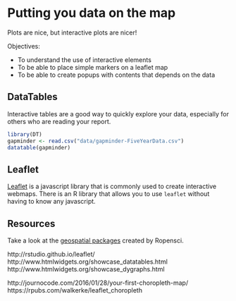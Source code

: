 # Putting you data on the map

Plots are nice, but interactive plots are nicer!

Objectives:

* To understand the use of interactive elements
* To be able to place simple markers on a leaflet map
* To be able to create popups with contents that depends on the data


## DataTables

Interactive tables are a good way to quickly explore your data, especially for
others who are reading your report.

```r
library(DT)
gapminder <- read.csv("data/gapminder-FiveYearData.csv")
datatable(gapminder)
```


## Leaflet

[Leaflet](http://leafletjs.com/) is a javascript library that is commonly
used to create interactive webmaps. There is an R library that allows you to
use `leaflet` without having to know any javascript.


## Resources

Take a look at the [geospatial packages](https://ropensci.org/packages/) created
by Ropensci.

http://rstudio.github.io/leaflet/  
http://www.htmlwidgets.org/showcase_datatables.html  
http://www.htmlwidgets.org/showcase_dygraphs.html

http://journocode.com/2016/01/28/your-first-choropleth-map/  
https://rpubs.com/walkerke/leaflet_choropleth
